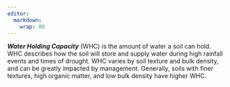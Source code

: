```yaml
---
editor: 
  markdown: 
    wrap: 80
---
```


***Water Holding Capacity*** (WHC) is the amount of water a soil can hold. WHC
describes how the soil will store and supply water during high rainfall events
and times of drought. WHC varies by soil texture and bulk density, and can be
greatly impacted by management. Generally, soils with finer textures, high
organic matter, and low bulk density have higher WHC.
